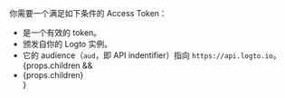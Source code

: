 你需要一个满足如下条件的 Access Token：

<ul>
  <li>是一个有效的 token。</li>
  <li>颁发自你的 Logto 实例。</li>
  <li>
    它的 audience（<code>aud</code>，即 API indentifier）指向 <code>https://api.logto.io</code>。
  </li>
  {props.children && <li>{props.children}</li>}
</ul>
